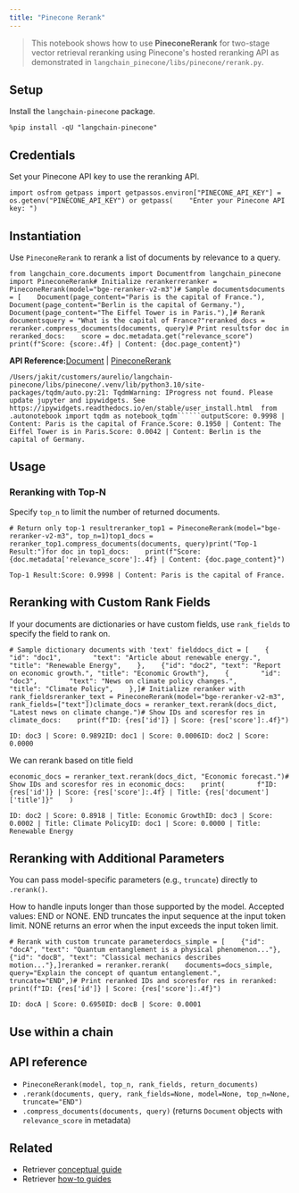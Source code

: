 ```yaml
---
title: "Pinecone Rerank"
---
```


> This notebook shows how to use **PineconeRerank** for two-stage vector retrieval reranking using Pinecone's hosted reranking API as demonstrated in `langchain_pinecone/libs/pinecone/rerank.py`.

## Setup

Install the `langchain-pinecone` package.

```
%pip install -qU "langchain-pinecone"
```

## Credentials

Set your Pinecone API key to use the reranking API.

```
import osfrom getpass import getpassos.environ["PINECONE_API_KEY"] = os.getenv("PINECONE_API_KEY") or getpass(    "Enter your Pinecone API key: ")
```

## Instantiation

Use `PineconeRerank` to rerank a list of documents by relevance to a query.

```
from langchain_core.documents import Documentfrom langchain_pinecone import PineconeRerank# Initialize rerankerreranker = PineconeRerank(model="bge-reranker-v2-m3")# Sample documentsdocuments = [    Document(page_content="Paris is the capital of France."),    Document(page_content="Berlin is the capital of Germany."),    Document(page_content="The Eiffel Tower is in Paris."),]# Rerank documentsquery = "What is the capital of France?"reranked_docs = reranker.compress_documents(documents, query)# Print resultsfor doc in reranked_docs:    score = doc.metadata.get("relevance_score")    print(f"Score: {score:.4f} | Content: {doc.page_content}")
```

**API Reference:**[Document](https://python.langchain.com/api_reference/core/documents/langchain_core.documents.base.Document.html) | [PineconeRerank](https://python.langchain.com/api_reference/pinecone/rerank/langchain_pinecone.rerank.PineconeRerank.html)

```````
/Users/jakit/customers/aurelio/langchain-pinecone/libs/pinecone/.venv/lib/python3.10/site-packages/tqdm/auto.py:21: TqdmWarning: IProgress not found. Please update jupyter and ipywidgets. See https://ipywidgets.readthedocs.io/en/stable/user_install.html  from .autonotebook import tqdm as notebook_tqdm``````outputScore: 0.9998 | Content: Paris is the capital of France.Score: 0.1950 | Content: The Eiffel Tower is in Paris.Score: 0.0042 | Content: Berlin is the capital of Germany.
```````

## Usage

### Reranking with Top-N

Specify `top_n` to limit the number of returned documents.

```
# Return only top-1 resultreranker_top1 = PineconeRerank(model="bge-reranker-v2-m3", top_n=1)top1_docs = reranker_top1.compress_documents(documents, query)print("Top-1 Result:")for doc in top1_docs:    print(f"Score: {doc.metadata['relevance_score']:.4f} | Content: {doc.page_content}")
```

```
Top-1 Result:Score: 0.9998 | Content: Paris is the capital of France.
```

## Reranking with Custom Rank Fields

If your documents are dictionaries or have custom fields, use `rank_fields` to specify the field to rank on.

```
# Sample dictionary documents with 'text' fielddocs_dict = [    {        "id": "doc1",        "text": "Article about renewable energy.",        "title": "Renewable Energy",    },    {"id": "doc2", "text": "Report on economic growth.", "title": "Economic Growth"},    {        "id": "doc3",        "text": "News on climate policy changes.",        "title": "Climate Policy",    },]# Initialize reranker with rank_fieldsreranker_text = PineconeRerank(model="bge-reranker-v2-m3", rank_fields=["text"])climate_docs = reranker_text.rerank(docs_dict, "Latest news on climate change.")# Show IDs and scoresfor res in climate_docs:    print(f"ID: {res['id']} | Score: {res['score']:.4f}")
```

```
ID: doc3 | Score: 0.9892ID: doc1 | Score: 0.0006ID: doc2 | Score: 0.0000
```

We can rerank based on title field

```
economic_docs = reranker_text.rerank(docs_dict, "Economic forecast.")# Show IDs and scoresfor res in economic_docs:    print(        f"ID: {res['id']} | Score: {res['score']:.4f} | Title: {res['document']['title']}"    )
```

```
ID: doc2 | Score: 0.8918 | Title: Economic GrowthID: doc3 | Score: 0.0002 | Title: Climate PolicyID: doc1 | Score: 0.0000 | Title: Renewable Energy
```

## Reranking with Additional Parameters

You can pass model-specific parameters (e.g., `truncate`) directly to `.rerank()`.

How to handle inputs longer than those supported by the model. Accepted values: END or NONE. END truncates the input sequence at the input token limit. NONE returns an error when the input exceeds the input token limit.

```
# Rerank with custom truncate parameterdocs_simple = [    {"id": "docA", "text": "Quantum entanglement is a physical phenomenon..."},    {"id": "docB", "text": "Classical mechanics describes motion..."},]reranked = reranker.rerank(    documents=docs_simple,    query="Explain the concept of quantum entanglement.",    truncate="END",)# Print reranked IDs and scoresfor res in reranked:    print(f"ID: {res['id']} | Score: {res['score']:.4f}")
```

```
ID: docA | Score: 0.6950ID: docB | Score: 0.0001
```

## Use within a chain

## API reference

* `PineconeRerank(model, top_n, rank_fields, return_documents)`
* `.rerank(documents, query, rank_fields=None, model=None, top_n=None, truncate="END")`
* `.compress_documents(documents, query)` (returns `Document` objects with `relevance_score` in metadata)

## Related

* Retriever [conceptual guide](/src/oss/concepts/retrievers)
* Retriever [how-to guides](/src/oss/how_to/#retrievers)
